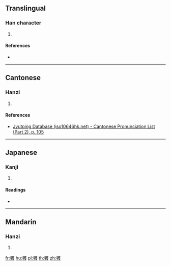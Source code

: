{{character info/new}}
{{also|彠}}
==Translingual==

===Han character===
{{Han char|rn=58|rad=彐|as=16|sn=19|four=|canj=SITOE,XSITO|ids=⿰寻蒦}}

# {{defn|Han|sort=彐16}}

====References====
* {{Han ref|kx=0362.311|hdz=20963.041|uh=5F5F|ud=24415}}

----

==Cantonese==

===Hanzi===
{{yue-hanzi|jyut=[[wok6]], [[wok3]]|y=wok6, wok3}}

# {{defn|lang=yue|sort=彐16}}

====References====
* [http://www.iso10646hk.net/jp/document/download.jsp Jyutping Database (iso10646hk.net) - Cantonese Pronunciation List (Part 2), p. 105]

----

==Japanese==

===Kanji===
{{ja-kanji|grade=|rs=彐16}}

# {{defn|lang=ja|sort=彐16}}

====Readings====
* {{ja-readings|on=[[かく]] (kaku)|kun=}}

----

==Mandarin==

===Hanzi===
{{cmn-hanzi|tra=彠|pin=[[yuē]] ([[yue1]])|wg=yüeh<sup>1</sup>}}

# {{defn|lang=cmn|sort=彐16}}

[[fr:彟]]
[[hu:彟]]
[[pl:彟]]
[[th:彟]]
[[zh:彟]]